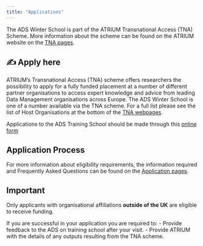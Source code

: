 ---
title: "Applications"
---

The ADS Winter School is part of the ATRIUM Transnational Access (TNA) Scheme. More information about the scheme can be found on the ATRIUM website on the [TNA pages](https://atrium-research.eu/travel-grants/).

## ✍️ Apply here

ATRIUM's Transnational Access (TNA) scheme offers researchers the possibility to apply for a fully funded placement at a number of different partner organisations to access expert knowledge and advice from leading Data Management organisations across Europe. The ADS Winter School is one of a number available via the TNA scheme. For a full list please see the list of Host Organisations at the bottom of the [TNA webpages](https://atrium-research.eu/travel-grants/).

::: callout-tip
Applications to the ADS Training School should be made through this [online form](https://docs.google.com/forms/d/e/1FAIpQLSctI5Dw7VhUmVKQxSj7lPwGWCvEKU3oI5YlRi0Y1MihDKTXGg/viewform)
:::

## Application Process

For more information about eligibility requirements, the information required and Frequently Asked Questions can be found on the [Application pages](https://atrium-research.eu/tna-application-process/).

::: callout-caution
## Important

Only applicants with organisational affiliations **outside of the UK** are eligible to receive funding.
:::

If you are successful in your application you are required to: - Provide feedback to the ADS on training school after your visit. - Provide ATRIUM with the details of any outputs resulting from the TNA scheme.
